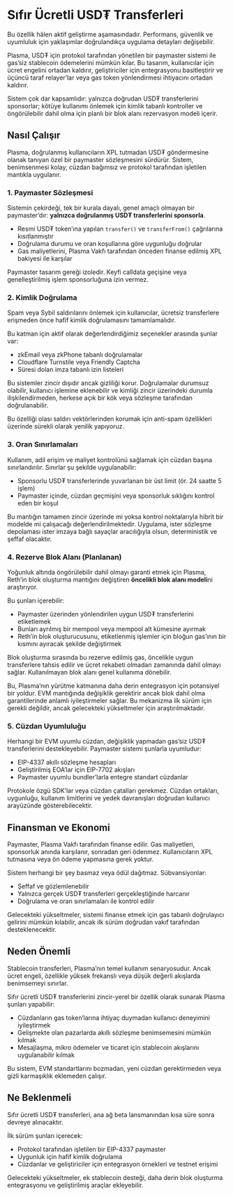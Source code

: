 # Sıfır Ücretli USD₮ Transferleri

<Warning>
  Bu özellik hâlen aktif geliştirme aşamasındadır. Performans, güvenlik ve uyumluluk için yaklaşımlar doğrulandıkça uygulama detayları değişebilir.
</Warning>

Plasma, USD₮ için protokol tarafından yönetilen bir paymaster sistemi ile gas’siz stablecoin ödemelerini mümkün kılar. Bu tasarım, kullanıcılar için ücret engelini ortadan kaldırır, geliştiriciler için entegrasyonu basitleştirir ve üçüncü taraf relayer’lar veya gas token yönlendirmesi ihtiyacını ortadan kaldırır.

Sistem çok dar kapsamlıdır: yalnızca doğrudan USD₮ transferlerini sponsorlar; kötüye kullanımı önlemek için kimlik tabanlı kontroller ve öngörülebilir dahil olma için planlı bir blok alanı rezervasyon modeli içerir.

## Nasıl Çalışır

Plasma, doğrulanmış kullanıcıların XPL tutmadan USD₮ göndermesine olanak tanıyan özel bir paymaster sözleşmesini sürdürür. Sistem, benimsenmesi kolay, cüzdan bağımsız ve protokol tarafından işletilen mantıkla uygulanır.

### 1. Paymaster Sözleşmesi

Sistemin çekirdeği, tek bir kurala dayalı, genel amaçlı olmayan bir paymaster’dır: **yalnızca doğrulanmış USD₮ transferlerini sponsorla**.

* Resmi USD₮ token’ına yapılan `transfer()` ve `transferFrom()` çağrılarına kısıtlanmıştır
* Doğrulama durumu ve oran koşullarına göre uygunluğu doğrular
* Gas maliyetlerini, Plasma Vakfı tarafından önceden finanse edilmiş XPL bakiyesi ile karşılar

Paymaster tasarım gereği izoledir. Keyfi calldata geçişine veya genelleştirilmiş işlem sponsorluğuna izin vermez.

### 2. Kimlik Doğrulama

Spam veya Sybil saldırılarını önlemek için kullanıcılar, ücretsiz transferlere erişmeden önce hafif kimlik doğrulamasını tamamlamalıdır.

Bu katman için aktif olarak değerlendirdiğimiz seçenekler arasında şunlar var:

* zkEmail veya zkPhone tabanlı doğrulamalar
* Cloudflare Turnstile veya Friendly Captcha
* Süresi dolan imza tabanlı izin listeleri

Bu sistemler zincir dışıdır ancak gizliliği korur. Doğrulamalar durumsuz olabilir, kullanıcı işlemine eklenebilir ve kimliği zincir üzerindeki durumla ilişkilendirmeden, herkese açık bir kök veya sözleşme tarafından doğrulanabilir.

<Warning>
  Bu özelliği olası saldırı vektörlerinden korumak için anti-spam özellikleri üzerinde sürekli olarak yenilik yapıyoruz.
</Warning>

### 3. Oran Sınırlamaları

Kullanım, adil erişim ve maliyet kontrolünü sağlamak için cüzdan başına sınırlandırılır. Sınırlar şu şekilde uygulanabilir:

* Sponsorlu USD₮ transferlerinde yuvarlanan bir üst limit (ör. 24 saatte 5 işlem)
* Paymaster içinde, cüzdan geçmişini veya sponsorluk sıklığını kontrol eden bir koşul

Bu mantığın tamamen zincir üzerinde mi yoksa kontrol noktalarıyla hibrit bir modelde mi çalışacağı değerlendirilmektedir. Uygulama, ister sözleşme depolaması ister imzaya bağlı sayaçlar aracılığıyla olsun, deterministik ve şeffaf olacaktır.

### 4. Rezerve Blok Alanı (Planlanan)

Yoğunluk altında öngörülebilir dahil olmayı garanti etmek için Plasma, Reth’in blok oluşturma mantığını değiştiren **öncelikli blok alanı modeli**ni araştırıyor.

Bu şunları içerebilir:

* Paymaster üzerinden yönlendirilen uygun USD₮ transferlerini etiketlemek
* Bunları ayrılmış bir mempool veya mempool alt kümesine ayırmak
* Reth’in blok oluşturucusunu, etiketlenmiş işlemler için bloğun gas’ının bir kısmını ayıracak şekilde değiştirmek

Blok oluşturma sırasında bu rezerve edilmiş gas, öncelikle uygun transferlere tahsis edilir ve ücret rekabeti olmadan zamanında dahil olmayı sağlar. Kullanılmayan blok alanı genel kullanıma dönebilir.

Bu, Plasma’nın yürütme katmanına daha derin entegrasyon için potansiyel bir yoldur. EVM mantığında değişiklik gerektirir ancak blok dahil olma garantilerinde anlamlı iyileştirmeler sağlar. Bu mekanizma ilk sürüm için gerekli değildir, ancak gelecekteki yükseltmeler için araştırılmaktadır.

### 5. Cüzdan Uyumluluğu

Herhangi bir EVM uyumlu cüzdan, değişiklik yapmadan gas’siz USD₮ transferlerini destekleyebilir. Paymaster sistemi şunlarla uyumludur:

* EIP-4337 akıllı sözleşme hesapları
* Geliştirilmiş EOA’lar için EIP-7702 akışları
* Paymaster uyumlu bundler’larla entegre standart cüzdanlar

Protokole özgü SDK’lar veya cüzdan çatalları gerekmez. Cüzdan ortakları, uygunluğu, kullanım limitlerini ve yedek davranışları doğrudan kullanıcı arayüzünde gösterebilecektir.

## Finansman ve Ekonomi

Paymaster, Plasma Vakfı tarafından finanse edilir. Gas maliyetleri, sponsorluk anında karşılanır, sonradan geri ödenmez. Kullanıcıların XPL tutmasına veya ön ödeme yapmasına gerek yoktur.

Sistem herhangi bir şey basmaz veya ödül dağıtmaz. Sübvansiyonlar:

* Şeffaf ve gözlemlenebilir
* Yalnızca gerçek USD₮ transferleri gerçekleştiğinde harcanır
* Doğrulama ve oran sınırlamaları ile kontrol edilir

Gelecekteki yükseltmeler, sistemi finanse etmek için gas tabanlı doğrulayıcı gelirini mümkün kılabilir, ancak ilk sürüm doğrudan vakıf tarafından desteklenecektir.

## Neden Önemli

Stablecoin transferleri, Plasma’nın temel kullanım senaryosudur. Ancak ücret engeli, özellikle yüksek frekanslı veya düşük değerli akışlarda benimsemeyi sınırlar.

Sıfır ücretli USD₮ transferlerini zincir-yerel bir özellik olarak sunarak Plasma şunları yapabilir:

* Cüzdanların gas token’larına ihtiyaç duymadan kullanıcı deneyimini iyileştirmek
* Gelişmekte olan pazarlarda akıllı sözleşme benimsemesini mümkün kılmak
* Mesajlaşma, mikro ödemeler ve ticaret için stablecoin akışlarını uygulanabilir kılmak

Bu sistem, EVM standartlarını bozmadan, yeni cüzdan gerektirmeden veya gizli karmaşıklık eklemeden çalışır.

## Ne Beklenmeli

Sıfır ücretli USD₮ transferleri, ana ağ beta lansmanından kısa süre sonra devreye alınacaktır.

İlk sürüm şunları içerecek:

* Protokol tarafından işletilen bir EIP-4337 paymaster
* Uygunluk için hafif kimlik doğrulama
* Cüzdanlar ve geliştiriciler için entegrasyon örnekleri ve testnet erişimi

Gelecekteki yükseltmeler, ek stablecoin desteği, daha derin blok oluşturma entegrasyonu ve geliştirilmiş araçlar ekleyebilir.
